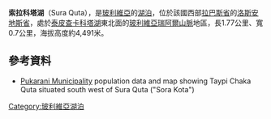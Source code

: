 {{coord|16|11|S|68|21|W|region:BO_type:waterbody_source:GNS-enwiki|display=title}}

'''索拉科塔湖'''（Sura Quta），是[[玻利維亞|玻利維亞]]的[[湖泊|湖泊]]，位於該國西部[[拉巴斯省_(玻利維亞)|拉巴斯省]]的[[洛斯安地斯省|洛斯安地斯省]]，處於[[泰皮查卡科塔湖|泰皮查卡科塔湖]]東北面的[[玻利維亞瑞阿爾山脈|玻利維亞瑞阿爾山脈]]地區，長1.77公里、寬0.7公里，海拔高度約4,491米。

==參考資料==
* [https://web.archive.org/web/20141029154208/http://www.ine.gob.bo/publicaciones/visorPdf.aspx?Codigo=021201&tipo=1 Pukarani Municipality] population data and map showing Taypi Chaka Quta situated south west of Sura Quta ("Sora Kota")

{{Bolivia-geo-stub}}
[[Category:玻利維亞湖泊|Category:玻利維亞湖泊]]